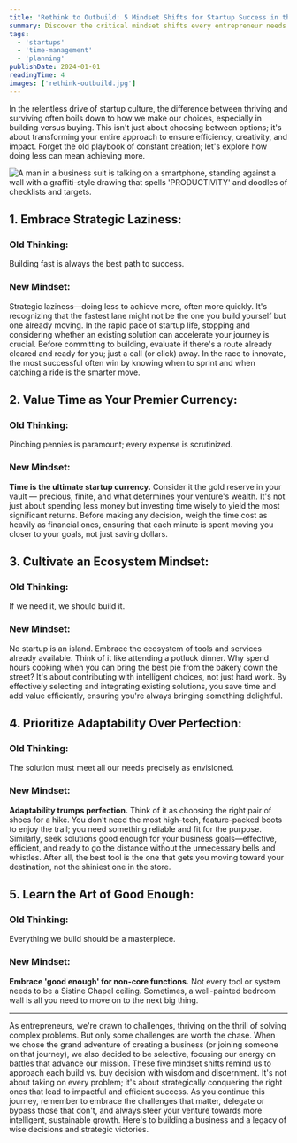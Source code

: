 ```yaml
---
title: 'Rethink to Outbuild: 5 Mindset Shifts for Startup Success in the Build vs. Buy Debate'
summary: Discover the critical mindset shifts every entrepreneur needs to make in the build vs. buy debate. Learn how embracing strategic laziness, valuing time, cultivating an ecosystem, prioritizing adaptability, and mastering 'good enough' can transform your startup's approach to growth and innovation.
tags:
  - 'startups'
  - 'time-management'
  - 'planning'
publishDate: 2024-01-01
readingTime: 4
images: ['rethink-outbuild.jpg']
---
```


In the relentless drive of startup culture, the difference between thriving and surviving often boils down to how we make our choices, especially in building versus buying. This isn't just about choosing between options; it's about transforming your entire approach to ensure efficiency, creativity, and impact. Forget the old playbook of constant creation; let's explore how doing less can mean achieving more.

![A man in a business suit is talking on a smartphone, standing against a wall with a graffiti-style drawing that spells 'PRODUCTIVITY' and doodles of checklists and targets.](rethink-outbuild.jpg)

## 1. Embrace Strategic Laziness:

### Old Thinking:

Building fast is always the best path to success.

### New Mindset:

Strategic laziness—doing less to achieve more, often more quickly. It's recognizing that the fastest lane might not be the one you build yourself but one already moving. In the rapid pace of startup life, stopping and considering whether an existing solution can accelerate your journey is crucial. Before committing to building, evaluate if there's a route already cleared and ready for you; just a call (or click) away. In the race to innovate, the most successful often win by knowing when to sprint and when catching a ride is the smarter move.

## 2. Value Time as Your Premier Currency:

### Old Thinking:

Pinching pennies is paramount; every expense is scrutinized.

### New Mindset:

**Time is the ultimate startup currency.** Consider it the gold reserve in your vault — precious, finite, and what determines your venture's wealth. It's not just about spending less money but investing time wisely to yield the most significant returns. Before making any decision, weigh the time cost as heavily as financial ones, ensuring that each minute is spent moving you closer to your goals, not just saving dollars.

## 3. Cultivate an Ecosystem Mindset:

### Old Thinking:

If we need it, we should build it.

### New Mindset:

No startup is an island. Embrace the ecosystem of tools and services already available. Think of it like attending a potluck dinner. Why spend hours cooking when you can bring the best pie from the bakery down the street? It's about contributing with intelligent choices, not just hard work. By effectively selecting and integrating existing solutions, you save time and add value efficiently, ensuring you're always bringing something delightful.

## 4. Prioritize Adaptability Over Perfection:

### Old Thinking:

The solution must meet all our needs precisely as envisioned.

### New Mindset:

**Adaptability trumps perfection.** Think of it as choosing the right pair of shoes for a hike. You don't need the most high-tech, feature-packed boots to enjoy the trail; you need something reliable and fit for the purpose. Similarly, seek solutions good enough for your business goals—effective, efficient, and ready to go the distance without the unnecessary bells and whistles. After all, the best tool is the one that gets you moving toward your destination, not the shiniest one in the store.

## 5. Learn the Art of Good Enough:

### Old Thinking:

Everything we build should be a masterpiece.

### New Mindset:

**Embrace 'good enough' for non-core functions.** Not every tool or system needs to be a Sistine Chapel ceiling. Sometimes, a well-painted bedroom wall is all you need to move on to the next big thing.

---

As entrepreneurs, we're drawn to challenges, thriving on the thrill of solving complex problems. But only some challenges are worth the chase. When we chose the grand adventure of creating a business (or joining someone on that journey), we also decided to be selective, focusing our energy on battles that advance our mission. These five mindset shifts remind us to approach each build vs. buy decision with wisdom and discernment. It's not about taking on every problem; it's about strategically conquering the right ones that lead to impactful and efficient success. As you continue this journey, remember to embrace the challenges that matter, delegate or bypass those that don't, and always steer your venture towards more intelligent, sustainable growth. Here's to building a business and a legacy of wise decisions and strategic victories.
